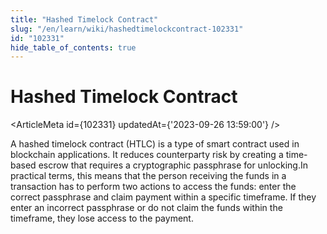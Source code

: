 ```yaml
---
title: "Hashed Timelock Contract"
slug: "/en/learn/wiki/hashedtimelockcontract-102331"
id: "102331"
hide_table_of_contents: true
---
```



# Hashed Timelock Contract

<ArticleMeta id={102331} updatedAt={'2023-09-26 13:59:00'} />
<div className='border-solid border-b border-t-0 my-4 border-[var(--ifm-color-gray-300)]' />

A hashed timelock contract (HTLC) is a type of smart contract used in blockchain applications. It reduces counterparty risk by creating a time-based escrow that requires a cryptographic passphrase for unlocking.In practical terms, this means that the person receiving the funds in a transaction has to perform two actions to access the funds: enter the correct passphrase and claim payment within a specific timeframe. If they enter an incorrect passphrase or do not claim the funds within the timeframe, they lose access to the payment.
